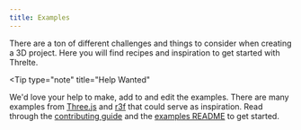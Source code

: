 ```yaml
---
title: Examples
---
```


There are a ton of different challenges and things to consider when creating a 3D project.
Here you will find recipes and inspiration to get started with Threlte.

<Tip
  type="note"
  title="Help Wanted"
>
  We'd love your help to make, add to and edit the examples. There are many examples from
  [Three.js](https://threejs.org/examples/#webgl_animation_keyframes) and
  [r3f](https://docs.pmnd.rs/react-three-fiber/getting-started/examples) that could serve as
  inspiration. Read through the [contributing
  guide](https://github.com/threlte/threlte/blob/main/CONTRIBUTING.md) and the [examples
  README](https://github.com/threlte/threlte/blob/main/apps/docs/src/examples/README.md) to get
  started.
</Tip>
